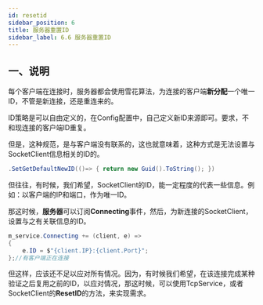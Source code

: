```yaml
---
id: resetid
sidebar_position: 6
title: 服务器重置ID
sidebar_label: 6.6 服务器重置ID
---
```


## 一、说明
每个客户端在连接时，服务器都会使用雪花算法，为连接的客户端**新分配**一个唯一ID，不管是新连接，还是重连来的。

ID策略是可以自由定义的，在Config配置中，自己定义新ID来源即可。要求，不和现连接的客户端ID重复。

但是，这种规范，是与客户端没有联系的，这也就意味着，这种方式是无法设置与SocketClient信息相关的ID的。
```csharp
.SetGetDefaultNewID(()=> { return new Guid().ToString(); })
```

但往往，有时候，我们希望，SocketClient的ID，能一定程度的代表一些信息。例如：以客户端的IP和端口，作为唯一ID。

那这时候，**服务器**可以订阅**Connecting**事件，然后，为新连接的SocketClient，设置与之有关联信息的ID。
```csharp
m_service.Connecting += (client, e) => 
{
    e.ID = $"{client.IP}:{client.Port}";
};//有客户端正在连接
```

但这样，应该还不足以应对所有情况。因为，有时候我们希望，在该连接完成某种验证之后复用之前的ID，以应对情况，那这时候，可以使用TcpService，或者SocketClient的**ResetID**的方法，来实现需求。
